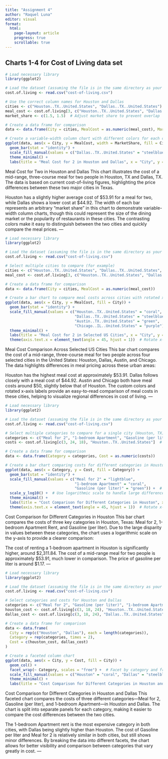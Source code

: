 ---
title: "Assignment 4"
author: "Raquel Luna"
editor: visual
format:
  html:
    page-layout: article
    progress: true
    scrollable: true
---

## Charts 1-4 for Cost of Living data set

```{r, echo=FALSE, warning=FALSE}
# Load necessary library
library(ggplot2)

# Load the dataset (assuming the file is in the same directory as your Quarto file)
cost.of.living <- read.csv("cost-of-living.csv")

# Use the correct column names for Houston and Dallas
cities <- c("Houston..TX..United.States", "Dallas..TX..United.States")
meal_cost <- cost.of.living[3, c("Houston..TX..United.States", "Dallas..TX..United.States")]  # Extract "Meal for 2" costs
market_share <- c(1.5, 1.5)  # Adjust market share to prevent overlap

# Create a data frame for comparison
data <- data.frame(City = cities, MealCost = as.numeric(meal_cost), MarketShare = market_share)

# Create a variable-width column chart with different colors for each city
ggplot(data, aes(x = City, y = MealCost, width = MarketShare, fill = City)) +
  geom_bar(stat = "identity") +
  scale_fill_manual(values = c("Dallas..TX..United.States" = "steelblue", "Houston..TX..United.States" = "coral")) +  # Custom colors
  theme_minimal() +
  labs(title = "Meal Cost for 2 in Houston and Dallas", x = "City", y = "Cost (USD)")

```

Meal Cost for Two in Houston and Dallas This chart illustrates the cost of a mid-range, three-course meal for two people in Houston, TX and Dallas, TX. The data is based on current cost-of-living figures, highlighting the price differences between these two major cities in Texas.

Houston has a slightly higher average cost of \$53.91 for a meal for two, while Dallas shows a lower cost at \$44.92. The width of each bar represents an arbitrary "market share" in this chart to demonstrate variable-width column charts, though this could represent the size of the dining market or the popularity of restaurants in these cities. The contrasting colors make it easy to distinguish between the two cities and quickly compare the meal prices. ---

```{r, echo=FALSE, warning=FALSE}
# Load necessary library
library(ggplot2)

# Load the dataset (assuming the file is in the same directory as your Quarto file)
cost.of.living <- read.csv("cost-of-living.csv")

# Select multiple cities to compare (for example)
cities <- c("Houston..TX..United.States", "Dallas..TX..United.States", "Austin..TX..United.States", "Chicago..IL..United.States")
meal_cost <- cost.of.living[3, c("Houston..TX..United.States", "Dallas..TX..United.States", "Austin..TX..United.States", "Chicago..IL..United.States")]  # Extract "Meal for 2" costs

# Create a data frame for comparison
data <- data.frame(City = cities, MealCost = as.numeric(meal_cost))

# Create a bar chart to compare meal costs across cities with rotated x-axis labels
ggplot(data, aes(x = City, y = MealCost, fill = City)) +
  geom_bar(stat = "identity") +
  scale_fill_manual(values = c("Houston..TX..United.States" = "coral", 
                               "Dallas..TX..United.States" = "steelblue", 
                               "Austin..TX..United.States" = "green", 
                               "Chicago..IL..United.States" = "purple")) +  # Custom colors for each city
  theme_minimal() +
  labs(title = "Meal Cost for 2 in Selected US Cities", x = "City", y = "Cost (USD)") +
  theme(axis.text.x = element_text(angle = 45, hjust = 1))  # Rotate x-axis labels

```

Meal Cost Comparison Across Selected US Cities This bar chart compares the cost of a mid-range, three-course meal for two people across four selected cities in the United States: Houston, Dallas, Austin, and Chicago. The data highlights differences in meal pricing across these urban areas:

Houston has the highest meal cost at approximately \$53.91. Dallas follows closely with a meal cost of \$44.92. Austin and Chicago both have meal costs around \$50, slightly below that of Houston. The custom colors and rotated x-axis labels provide an easy-to-read comparison of meal costs in these cities, helping to visualize regional differences in cost of living. ---

```{r, echo=FALSE, warning=FALSE}
# Load necessary library
library(ggplot2)

# Load the dataset (assuming the file is in the same directory as your Quarto file)
cost.of.living <- read.csv("cost-of-living.csv")

# Select multiple categories to compare for a single city (Houston, TX)
categories <- c("Meal for 2", "1-bedroom Apartment", "Gasoline (per liter)")
costs <- cost.of.living[c(3, 24, 18), "Houston..TX..United.States"]  # Select rows for Meal cost, Apartment Rent, and Gasoline price

# Create a data frame for comparison
data <- data.frame(Category = categories, Cost = as.numeric(costs))

# Create a bar chart comparing costs for different categories in Houston with a logarithmic y-scale
ggplot(data, aes(x = Category, y = Cost, fill = Category)) +
  geom_bar(stat = "identity") +
  scale_fill_manual(values = c("Meal for 2" = "lightblue", 
                               "1-bedroom Apartment" = "coral", 
                               "Gasoline (per liter)" = "green")) +  # Custom colors for each category
  scale_y_log10() +  # Use logarithmic scale to handle large differences
  theme_minimal() +
  labs(title = "Cost Comparison for Different Categories in Houston", x = "Category", y = "Cost (USD, Log Scale)") +
  theme(axis.text.x = element_text(angle = 45, hjust = 1))  # Rotate x-axis labels for readability
```

Cost Comparison for Different Categories in Houston This bar chart compares the costs of three key categories in Houston, Texas: Meal for 2, 1-bedroom Apartment Rent, and Gasoline (per liter). Due to the large disparity in values between these categories, the chart uses a logarithmic scale on the y-axis to provide a clearer comparison:

The cost of renting a 1-bedroom apartment in Houston is significantly higher, around \$2,311.84. The cost of a mid-range meal for two people is approximately \$53.91, much lower in comparison. The price of gasoline per liter is around \$1.17. ---

```{r, echo=FALSE, warning=FALSE}
# Load necessary library
library(ggplot2)

# Load the dataset (assuming the file is in the same directory as your Quarto file)
cost.of.living <- read.csv("cost-of-living.csv")

# Select categories and costs for Houston and Dallas
categories <- c("Meal for 2", "Gasoline (per liter)", "1-bedroom Apartment")
houston_cost <- cost.of.living[c(3, 18, 24), "Houston..TX..United.States"]
dallas_cost <- cost.of.living[c(3, 18, 24), "Dallas..TX..United.States"]

# Create a data frame for comparison
data <- data.frame(
  City = rep(c("Houston", "Dallas"), each = length(categories)),
  Category = rep(categories, times = 2),
  Cost = c(houston_cost, dallas_cost)
)

# Create a faceted column chart
ggplot(data, aes(x = City, y = Cost, fill = City)) +
  geom_col() +
  facet_wrap(~ Category, scales = "free") +  # Facet by category and free scales
  scale_fill_manual(values = c("Houston" = "coral", "Dallas" = "steelblue")) +  # Custom colors for each city
  theme_minimal() +
  labs(title = "Cost Comparison for Different Categories in Houston and Dallas", x = "City", y = "Cost (USD)")

```

Cost Comparison for Different Categories in Houston and Dallas This faceted chart compares the costs of three different categories—Meal for 2, Gasoline (per liter), and 1-bedroom Apartment—in Houston and Dallas. The chart is split into separate panels for each category, making it easier to compare the cost differences between the two cities.

The 1-bedroom Apartment rent is the most expensive category in both cities, with Dallas being slightly higher than Houston. The cost of Gasoline per liter and Meal for 2 is relatively similar in both cities, but still shows minor differences. By breaking the data into different facets, the chart allows for better visibility and comparison between categories that vary greatly in cost. ---
